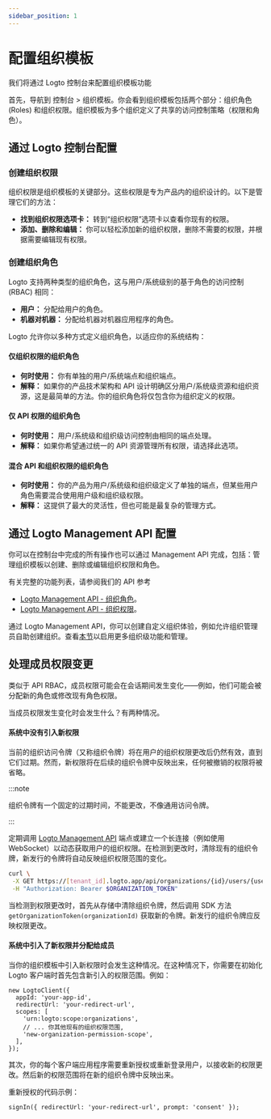 ```yaml
---
sidebar_position: 1
---
```


# 配置组织模板

我们将通过 Logto 控制台来配置组织模板功能

首先，导航到 <CloudLink to="/organization-template">控制台 > 组织模板</CloudLink>。你会看到组织模板包括两个部分：组织角色 (Roles) 和组织权限。组织模板为多个组织定义了共享的访问控制策略（权限和角色）。

## 通过 Logto 控制台配置

### 创建组织权限

组织权限是组织模板的关键部分。这些权限是专为产品内的组织设计的。以下是管理它们的方法：

- **找到组织权限选项卡：** 转到“组织权限”选项卡以查看你现有的权限。
- **添加、删除和编辑：** 你可以轻松添加新的组织权限，删除不需要的权限，并根据需要编辑现有权限。

### 创建组织角色

Logto 支持两种类型的组织角色，这与用户/系统级别的基于角色的访问控制 (RBAC) 相同：

- **用户：** 分配给用户的角色。
- **机器对机器：** 分配给机器对机器应用程序的角色。

Logto 允许你以多种方式定义组织角色，以适应你的系统结构：

#### 仅组织权限的组织角色

- **何时使用：** 你有单独的用户/系统端点和组织端点。
- **解释：** 如果你的产品技术架构和 API 设计明确区分用户/系统级资源和组织资源，这是最简单的方法。你的组织角色将仅包含你为组织定义的权限。

#### 仅 API 权限的组织角色

- **何时使用：** 用户/系统级和组织级访问控制由相同的端点处理。
- **解释：** 如果你希望通过统一的 API 资源管理所有权限，请选择此选项。

#### 混合 API 和组织权限的组织角色

- **何时使用：** 你的产品为用户/系统级和组织级定义了单独的端点，但某些用户角色需要混合使用用户级和组织级权限。
- **解释：** 这提供了最大的灵活性，但也可能是最复杂的管理方式。

## 通过 Logto Management API 配置

你可以在控制台中完成的所有操作也可以通过 Management API 完成，包括：管理组织模板以创建、删除或编辑组织权限和角色。

有关完整的功能列表，请参阅我们的 API 参考

- [Logto Management API - 组织角色](https://openapi.logto.io/operation/operation-updateorganizationrole)。
- [Logto Management API - 组织权限](https://openapi.logto.io/operation/operation-listorganizationscopes)。

通过 Logto Management API，你可以创建自定义组织体验，例如允许组织管理员自助创建组织。查看[本节](/end-user-flows/organization-experience/)以启用更多组织级功能和管理。

## 处理成员权限变更

类似于 API RBAC，成员权限可能会在会话期间发生变化——例如，他们可能会被分配新的角色或修改现有角色权限。

当成员权限发生变化时会发生什么？有两种情况。

#### 系统中没有引入新权限

当前的组织访问令牌（又称组织令牌）将在用户的组织权限更改后仍然有效，直到它们过期。然而，新权限将在后续的组织令牌中反映出来，任何被撤销的权限将被省略。

:::note

组织令牌有一个固定的过期时间，不能更改，不像通用访问令牌。

:::

定期调用 [Logto Management API](/integrate-logto/interact-with-management-api/) 端点或建立一个长连接（例如使用 WebSocket）以动态获取用户的组织权限。在检测到更改时，清除现有的组织令牌，新发行的令牌将自动反映组织权限范围的变化。

```bash
curl \
 -X GET https://[tenant_id].logto.app/api/organizations/{id}/users/{userId}/scopes \
 -H "Authorization: Bearer $ORGANIZATION_TOKEN"
```

当检测到权限更改时，首先从存储中清除组织令牌，然后调用 SDK 方法 `getOrganizationToken(organizationId)` 获取新的令牌。新发行的组织令牌应反映权限更改。

#### 系统中引入了新权限并分配给成员

当你的组织模板中引入新权限时会发生这种情况。在这种情况下，你需要在初始化 Logto 客户端时首先包含新引入的权限范围。例如：

```tsx
new LogtoClient({
  appId: 'your-app-id',
  redirectUrl: 'your-redirect-url',
  scopes: [
    'urn:logto:scope:organizations',
    // ... 你其他现有的组织权限范围,
    'new-organization-permission-scope',
  ],
});
```

其次，你的每个客户端应用程序需要重新授权或重新登录用户，以接收新的权限更改。然后新的权限范围将在新的组织令牌中反映出来。

重新授权的代码示例：

```tsx
signIn({ redirectUrl: 'your-redirect-url', prompt: 'consent' });
```
